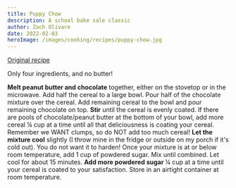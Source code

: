 ```yaml
---
title: Puppy Chow
description: A school bake sale classic
author: Zach Olivare
date: 2022-02-03
heroImage: /images/cooking/recipes/puppy-chow.jpg
---
```


[Original recipe](https://joyfoodsunshine.com/puppy-chow-recipe/?utm_source=pocket_mylist)

Only four ingredients, and no butter!

<ScalingTable>
  <Ingredient
    name="Semisweet chocolate chips"
    massInGrams={240}
    volume={1}
    volumeUnit="cups"
    scalePercent={100}
  />
  <Ingredient name="Creamy peanut butter" massInGrams={256} volume={1} volumeUnit="cups" />
  <Ingredient name="Chex cereal" massInGrams={193} volume={6} volumeUnit="cups" />
  <Ingredient name="Powdered sugar" massInGrams={240} volume={2} volumeUnit="cups" />
</ScalingTable>

<Instructions>
  <Step>
    <b>Melt peanut butter and chocolate</b> together, either on the stovetop or in the microwave.
  </Step>
  <Step>
    Add half the cereal to a large bowl. Pour half of the chocolate mixture over the cereal.
  </Step>
  <Step>Add remaining cereal to the bowl and pour remaining chocolate on top.</Step>
  <Step>
    <b>Stir</b> until the cereal is evenly coated. If there are pools of chocolate/peanut butter at
    the bottom of your bowl, add more cereal ¼ cup at a time until all that deliciousness is coating
    your cereal. Remember we WANT clumps, so do NOT add too much cereal!
  </Step>
  <Step>
    <b>Let the mixture cool</b> slightly (I throw mine in the fridge or outside on my porch if it's
    cold out). You do not want it to harden!
  </Step>
  <Step>
    Once your mixture is at or below room temperature, add 1 cup of powdered sugar. Mix until
    combined.
  </Step>
  <Step>Let cool for about 15 minutes.</Step>
  <Step>
    <b>Add more powdered sugar</b> ¼ cup at a time until your cereal is coated to your satisfaction.
  </Step>
  <Step>Store in an airtight container at room temperature.</Step>
</Instructions>

